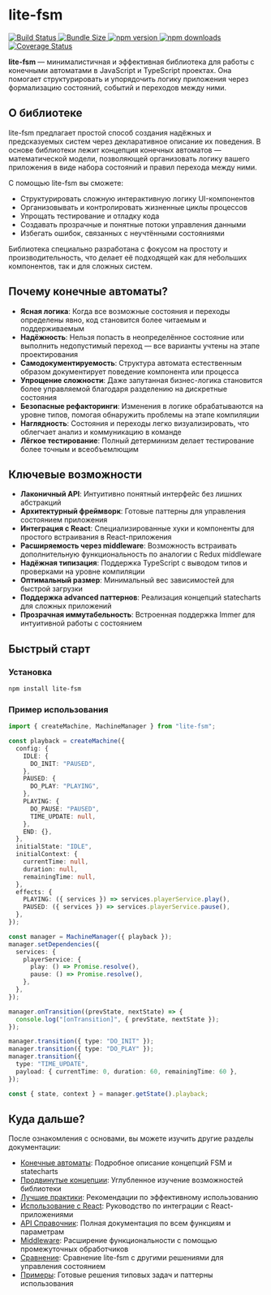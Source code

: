 # lite-fsm

<div
  style={{
    display: "flex",
    flexDirection: "row",
    flexWrap: "nowrap",
    gap: "4px",
    marginBottom: "24px",
    overflowX: "auto",
    padding: "4px 0",
  }}
>
  <a href="https://github.com/AlexanderGureev/lite-fsm/actions" target="_blank" rel="noopener noreferrer">
    <img
      src="https://github.com/AlexanderGureev/lite-fsm/actions/workflows/deploy-docs.yml/badge.svg"
      alt="Build Status"
    />
  </a>
  <a href="https://bundlephobia.com/package/lite-fsm" target="_blank" rel="noopener noreferrer">
    <img src="https://img.shields.io/bundlephobia/minzip/lite-fsm" alt="Bundle Size" />
  </a>
  <a href="https://www.npmjs.com/package/lite-fsm" target="_blank" rel="noopener noreferrer">
    <img src="https://img.shields.io/npm/v/lite-fsm.svg" alt="npm version" />
  </a>
  <a href="https://www.npmjs.com/package/lite-fsm" target="_blank" rel="noopener noreferrer">
    <img src="https://img.shields.io/npm/dm/lite-fsm.svg" alt="npm downloads" />
  </a>
  <a href="https://coveralls.io/github/AlexanderGureev/lite-fsm" target="_blank" rel="noopener noreferrer">
    <img src="https://coveralls.io/repos/github/AlexanderGureev/lite-fsm/badge.svg" alt="Coverage Status" />
  </a>
</div>

**lite-fsm** — минималистичная и эффективная библиотека для работы с конечными автоматами в JavaScript и TypeScript проектах. Она помогает структурировать и упорядочить логику приложения через формализацию состояний, событий и переходов между ними.

## О библиотеке

lite-fsm предлагает простой способ создания надёжных и предсказуемых систем через декларативное описание их поведения. В основе библиотеки лежит концепция конечных автоматов — математической модели, позволяющей организовать логику вашего приложения в виде набора состояний и правил перехода между ними.

С помощью lite-fsm вы сможете:

- Структурировать сложную интерактивную логику UI-компонентов
- Организовывать и контролировать жизненные циклы процессов
- Упрощать тестирование и отладку кода
- Создавать прозрачные и понятные потоки управления данными
- Избегать ошибок, связанных с неучтёнными состояниями

Библиотека специально разработана с фокусом на простоту и производительность, что делает её подходящей как для небольших компонентов, так и для сложных систем.

## Почему конечные автоматы?

- **Ясная логика**: Когда все возможные состояния и переходы определены явно, код становится более читаемым и поддерживаемым
- **Надёжность**: Нельзя попасть в неопределённое состояние или выполнить недопустимый переход — все варианты учтены на этапе проектирования
- **Самодокументируемость**: Структура автомата естественным образом документирует поведение компонента или процесса
- **Упрощение сложности**: Даже запутанная бизнес-логика становится более управляемой благодаря разделению на дискретные состояния
- **Безопасные рефакторинги**: Изменения в логике обрабатываются на уровне типов, помогая обнаружить проблемы на этапе компиляции
- **Наглядность**: Состояния и переходы легко визуализировать, что облегчает анализ и коммуникацию в команде
- **Лёгкое тестирование**: Полный детерминизм делает тестирование более точным и всеобъемлющим

## Ключевые возможности

- **Лаконичный API**: Интуитивно понятный интерфейс без лишних абстракций
- **Архитектурный фреймворк**: Готовые паттерны для управления состоянием приложения
- **Интеграция с React**: Специализированные хуки и компоненты для простого встраивания в React-приложения
- **Расширяемость через middleware**: Возможность встраивать дополнительную функциональность по аналогии с Redux middleware
- **Надёжная типизация**: Поддержка TypeScript с выводом типов и проверками на уровне компиляции
- **Оптимальный размер**: Минимальный вес зависимостей для быстрой загрузки
- **Поддержка advanced паттернов**: Реализация концепций statecharts для сложных приложений
- **Прозрачная иммутабельность**: Встроенная поддержка Immer для интуитивной работы с состоянием

## Быстрый старт

### Установка

```bash
npm install lite-fsm
```

### Пример использования

```ts
import { createMachine, MachineManager } from "lite-fsm";

const playback = createMachine({
  config: {
    IDLE: {
      DO_INIT: "PAUSED",
    },
    PAUSED: {
      DO_PLAY: "PLAYING",
    },
    PLAYING: {
      DO_PAUSE: "PAUSED",
      TIME_UPDATE: null,
    },
    END: {},
  },
  initialState: "IDLE",
  initialContext: {
    currentTime: null,
    duration: null,
    remainingTime: null,
  },
  effects: {
    PLAYING: ({ services }) => services.playerService.play(),
    PAUSED: ({ services }) => services.playerService.pause(),
  },
});

const manager = MachineManager({ playback });
manager.setDependencies({
  services: {
    playerService: {
      play: () => Promise.resolve(),
      pause: () => Promise.resolve(),
    },
  },
});

manager.onTransition((prevState, nextState) => {
  console.log("[onTransition]", { prevState, nextState });
});

manager.transition({ type: "DO_INIT" });
manager.transition({ type: "DO_PLAY" });
manager.transition({
  type: "TIME_UPDATE",
  payload: { currentTime: 0, duration: 60, remainingTime: 60 },
});

const { state, context } = manager.getState().playback;
```

## Куда дальше?

После ознакомления с основами, вы можете изучить другие разделы документации:

- [Конечные автоматы](/guide/state-machines): Подробное описание концепций FSM и statecharts
- [Продвинутые концепции](/guide/advanced-concepts): Углубленное изучение возможностей библиотеки
- [Лучшие практики](/guide/best-practices): Рекомендации по эффективному использованию
- [Использование с React](/react): Руководство по интеграции с React-приложениями
- [API Справочник](/api): Полная документация по всем функциям и параметрам
- [Middleware](/middleware): Расширение функциональности с помощью промежуточных обработчиков
- [Сравнение](/comparison): Сравнение lite-fsm с другими решениями для управления состоянием
- [Примеры](/examples): Готовые решения типовых задач и паттерны использования
